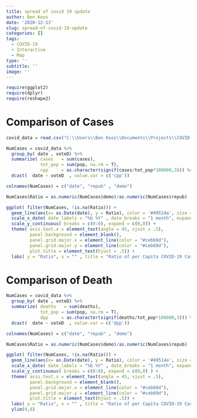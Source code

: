 ```yaml
---
title: spread of covid 19 update
author: Ben Koos
date: '2020-12-13'
slug: spread-of-covid-19-update
categories: []
tags:
  - COVID-19
  - Interactive
  - Map
type: ''
subtitle: ''
image: ''
---
```


```r
require(ggplot2)
require(dplyr)
require(reshape2)
```

# Comparison of Cases

```r

covid_data = read.csv("C:\\Users\\Ben Koos\\Documents\\Projects\\COVID 19\\Output\\2020-12-13-COVID Data Combined.csv")

NumCases = covid_data %>% 
  group_by( date , voteD) %>% 
  summarize( cases   = sum(cases),
             tot_pop = sum(pop, na.rm = T),
             cpp     = as.character(signif(cases/tot_pop*100000,3))) %>% 
  dcast(  date ~ voteD  , value.var = c('cpp')) 

colnames(NumCases) = c("date", "repub" , "demo")

NumCases$Ratio = as.numeric(NumCases$demo)/as.numeric(NumCases$repub)

ggplot( filter(NumCases, !is.na(Ratio))) + 
  geom_line(aes(x= as.Date(date), y = Ratio), color = '#49514a', size = 1.6) +
  scale_x_date( date_labels = "%b %Y" , date_breaks = "1 month", expand = c(0,0)) + 
  scale_y_continuous( breaks = c(0:6), expand = c(0,0)) + 
  theme( axis.text.x = element_text(angle = 45, vjust = .5),
         panel.background = element_blank(),
         panel.grid.major.x = element_line(color = "#ceb69d"),
         panel.grid.major.y = element_line(color = "#ceb69d"),
         plot.title = element_text(hjust = .5)) +
  labs( y = "Ratio", x = "" , title = "Ratio of per Capita COVID-19 Cases\nStates that Voted for Clinton vs. States that Voted for Trump (2016)")

```


# Comparison of Death 

```r

NumCases = covid_data %>% 
  group_by( date , voteD) %>% 
  summarize( deaths   = sum(deaths),
             tot_pop = sum(pop, na.rm = T),
             dpp     = as.character(signif(deaths/tot_pop*100000,3))) %>% 
  dcast(  date ~ voteD  , value.var = c('dpp')) 

colnames(NumCases) = c("date", "repub" , "demo")

NumCases$Ratio = as.numeric(NumCases$demo)/as.numeric(NumCases$repub)

ggplot( filter(NumCases, !is.na(Ratio))) + 
  geom_line(aes(x= as.Date(date), y = Ratio), color = '#49514a', size = 1.6) +
  scale_x_date( date_labels = "%b %Y" , date_breaks = "1 month", expand = c(0,0)) + 
  scale_y_continuous( breaks = c(0:8), expand = c(0,0) ) + 
  theme( axis.text.x = element_text(angle = 45, vjust = .5),
         panel.background = element_blank(),
         panel.grid.major.x = element_line(color = "#ceb69d"),
         panel.grid.major.y = element_line(color = "#ceb69d"),
         plot.title = element_text(hjust = .5)) +
  labs( y = "Ratio", x = "" , title = "Ratio of per Capita COVID-19 Cases\nStates that Voted for Clinton vs. States that Voted for Trump (2016)") + 
  ylim(0,8)

```